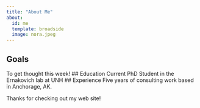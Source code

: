 ```yaml
---
title: "About Me"
about:
  id: me
  template: broadside
  image: nora.jpeg
---
```


:::{#me}

## Goals
To get thought this week!
## Education
Current PhD Student in the Ernakovich lab at UNH
## Experience
Five years of consulting work based in Anchorage, AK. 
:::

Thanks for checking out my web site!
